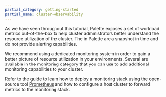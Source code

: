 ```yaml
---
partial_category: getting-started
partial_name: cluster-observability
---
```


As we have seen throughout this tutorial, Palette exposes a set of workload metrics out-of-the-box to help cluster
administrators better understand the resource utilization of the cluster. The <VersionedLink text="workload metrics" url="/clusters/cluster-management/workloads/" /> in Palette are a snapshot in
time and do not provide alerting capabilities.

We recommend using a dedicated monitoring system in order to gain a better picture of resource utilization in your
environments. Several <VersionedLink text="packs" url="/integrations/" /> are available in the monitoring category that
you can use to add additional monitoring capabilities to your cluster.

Refer to the <VersionedLink text="Deploy Monitoring Stack" url="/clusters/cluster-management/monitoring/deploy-monitor-stack/"/>
guide to learn how to deploy a monitoring stack using the open-source tool
[Prometheus](https://prometheus.io/docs/introduction/overview/) and how to configure a host cluster to forward metrics
to the monitoring stack.